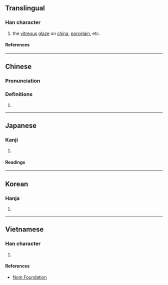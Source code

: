 {{character info/new}}
==Translingual==

===Han character===
{{Han char|rn=85|rad=水|as=05|sn=8|four=34127|canj=EVIS|ids=⿰氵幼}}

# the [[vitreous]] [[glaze]] on [[china]], [[porcelain]], etc.

====References====
{{Han ref|kx=0616.050|dkj=17284|dj=1009.190|hdz=31600.020|uh=6CD1}}

----

==Chinese==
{{zh-forms}}

===Pronunciation===
{{zh-pron
|m=yōu,āo,yòu
|c=jau2
|mc=y
|oc=y
|ma=
|cat=n
}}

===Definitions===
{{zh-hanzi}}

# {{rfdef|zh}}

{{zh-attn-split}}

----

==Japanese==

===Kanji===
{{ja-kanji|grade=|rs=水05}}

# {{rfdef|ja|sort=水05}}

====Readings====
{{ja-readings
|on=ゆう, ゆ
|kun=くろい
}}

----

==Korean==

===Hanja===
{{ko-hanja|유}}

# {{rfdef|ko|sort=水05}}

----

==Vietnamese==

===Han character===
{{vi-readings|rs=水05|reading=ao, au, ào}}

# {{rfdef|vi|sort=水05}}

====References====
* [http://nomfoundation.org/common/nom_details.php?codepoint=6cd1 Nom Foundation]